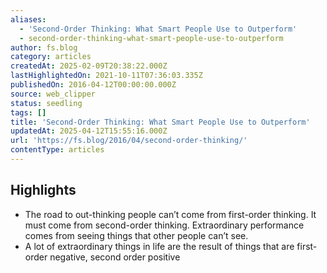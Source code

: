 ```yaml
---
aliases:
  - 'Second-Order Thinking: What Smart People Use to Outperform'
  - second-order-thinking-what-smart-people-use-to-outperform
author: fs.blog
category: articles
createdAt: 2025-02-09T20:38:22.000Z
lastHighlightedOn: 2021-10-11T07:36:03.335Z
publishedOn: 2016-04-12T00:00:00.000Z
source: web_clipper
status: seedling
tags: []
title: 'Second-Order Thinking: What Smart People Use to Outperform'
updatedAt: 2025-04-12T15:55:16.000Z
url: 'https://fs.blog/2016/04/second-order-thinking/'
contentType: articles
---
```

## Highlights

- The road to out-thinking people can’t come from first-order thinking. It must come from second-order thinking. Extraordinary performance comes from seeing things that other people can’t see.
- A lot of extraordinary things in life are the result of things that are first-order negative, second order positive
